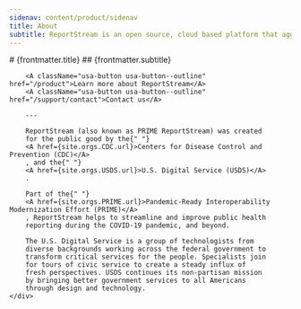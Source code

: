 ```yaml
---
sidenav: content/product/sidenav
title: About
subtitle: ReportStream is an open source, cloud based platform that aggregates and delivers COVID-19 test results to health departments. We send data directly from testing facilities, labs, and more through a single connection.
---
```


<LayoutSidenav>
    <Sidenav />
</LayoutSidenav>

<LayoutMain>
    <div className="grid-container rs-documentation usa-prose desktop:margin-top-6">
        # {frontmatter.title}
        ## {frontmatter.subtitle}

        <A className="usa-button usa-button--outline" href="/product">Learn more about ReportStream</A>
        <A className="usa-button usa-button--outline" href="/support/contact">Contact us</A>

        ---

        ReportStream (also known as PRIME ReportStream) was created
        for the public good by the{" "}
        <A href={site.orgs.CDC.url}>Centers for Disease Control and Prevention (CDC)</A>
        , and the{" "}
        <A href={site.orgs.USDS.url}>U.S. Digital Service (USDS)</A>
        .

        Part of the{" "}
        <A href={site.orgs.PRIME.url}>Pandemic-Ready Interoperability Modernization Effort (PRIME)</A>
        , ReportStream helps to streamline and improve public health
        reporting during the COVID-19 pandemic, and beyond.

        The U.S. Digital Service is a group of technologists from
        diverse backgrounds working across the federal government to
        transform critical services for the people. Specialists join
        for tours of civic service to create a steady influx of
        fresh perspectives. USDS continues its non-partisan mission
        by bringing better government services to all Americans
        through design and technology.
    </div>
</LayoutMain>